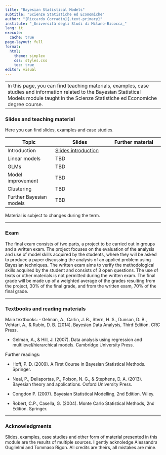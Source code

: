 ```yaml
---
title: "Bayesian Statistical Models"
subtitle: "Scienze Statistiche ed Economiche"
author: "[Riccardo Corradin]{.text-primary}"
institute: "_Università degli Studi di Milano-Bicocca_"
lang: it
execute:
  cache: true
page-layout: full
format:
  html:
    theme: simplex
    css: styles.css
    toc: true
editor: visual
---
```


------------------------------------------------------------------------
In this page, you can find teaching materials, examples, case studies and information related to the Bayesian Statistical Models module taught in the Scienze Statistiche ed Economiche degree course. 
------------------------------------------------------------------------

### Slides and teaching material

Here you can find slides, examples and case studies. 

| Topic | Slides | Further material |
|------------------------|---------------------------|---------------------------|
| Introduction | [Slides introduction](slides/sl_intro.pdf) |  |
| Linear models | TBD |  |
| GLMs | TBD |  |
| Model improvement | TBD |  |
| Clustering | TBD |  |
| Further Bayesian models | TBD |  |

Material is subject to changes during the term. 

------------------------------------------------------------------------

### Exam

The final exam consists of two parts, a project to be carried out in groups and a written exam. The project focuses on the evaluation of the analysis and use of model skills acquired by the students, where they will be asked to produce a paper discussing the analysis of an applied problem using Bayesian techniques. The written exam aims to verify the methodological skills acquired by the student and consists of 3 open questions. The use of texts or other materials is not permitted during the written exam. The final grade will be made up of a weighted average of the grades resulting from the project, 30% of the final grade, and from the written exam, 70% of the final grade.

------------------------------------------------------------------------

### Textbooks and reading materials
Main textbooks:
- Gelman, A., Carlin, J. B., Stern, H. S., Dunson, D. B., Vehtari, A., & Rubin, D. B. (2014). Bayesian Data Analysis, Third Edition. CRC Press.

- Gelman, A., & Hill, J. (2007). Data analysis using regression and multilevel/hierarchical models. Cambridge University Press.

Further readings:

- Hoff, P. D. (2009). A First Course in Bayesian Statistical Methods. Springer.

- Neal, P., Dellaportas, P., Polson, N. G., & Stephens, D. A. (2013). Bayesian theory and applications. Oxford University Press.

- Congdon P. (2007). Bayesian Statistical Modelling, 2nd Edition. Wiley.

- Robert, C.P., Casella, G. (2004). Monte Carlo Statistical Methods, 2nd Edition. Springer.

------------------------------------------------------------------------
### Acknowledgments

Slides, examples, case studies and other form of material presented in this module are the results of multiple sources. I gently acknoledge Alessandra Guglielmi and Tommaso Rigon. All credits are theirs, all mistakes are mine.
